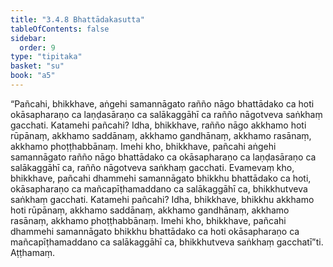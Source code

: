 ```yaml
---
title: "3.4.8 Bhattādakasutta"
tableOfContents: false
sidebar:
  order: 9
type: "tipitaka"
basket: "su"
book: "a5"
---
```



<DynamicBreadcrumb />

<Division number="138" book="a5" bookNo="16" page="138">

<Paragraph number="766" book="a5">
“Pañcahi, bhikkhave, aṅgehi samannāgato rañño nāgo bhattādako ca hoti okāsapharaṇo ca laṇḍasāraṇo ca salākaggāhī ca rañño nāgotveva saṅkhaṃ gacchati. Katamehi pañcahi? Idha, bhikkhave, rañño nāgo akkhamo hoti rūpānaṃ, akkhamo saddānaṃ, akkhamo gandhānaṃ, akkhamo rasānaṃ, akkhamo phoṭṭhabbānaṃ. Imehi kho, bhikkhave, pañcahi aṅgehi samannāgato rañño nāgo bhattādako ca okāsapharaṇo ca laṇḍasāraṇo ca salākaggāhī ca, rañño nāgotveva saṅkhaṃ gacchati.
</Paragraph>

<Paragraph number="767" book="a5">
Evamevaṃ kho, bhikkhave, pañcahi dhammehi samannāgato bhikkhu bhattādako ca hoti, okāsapharaṇo ca mañcapīṭhamaddano ca salākaggāhī ca, bhikkhutveva saṅkhaṃ gacchati. Katamehi pañcahi? Idha, bhikkhave, bhikkhu akkhamo hoti rūpānaṃ, akkhamo saddānaṃ, akkhamo gandhānaṃ, akkhamo rasānaṃ, akkhamo phoṭṭhabbānaṃ. Imehi kho, bhikkhave, pañcahi dhammehi samannāgato bhikkhu bhattādako ca hoti okāsapharaṇo ca mañcapīṭhamaddano ca salākaggāhī ca, bhikkhutveva saṅkhaṃ gacchatī”ti.

</Paragraph>
</Division>

<Paragraph number="768" type="center" book="a5">
Aṭṭhamaṃ.
</Paragraph>